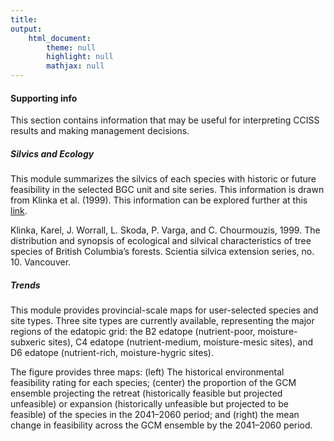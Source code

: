 ```yaml
---
title: 
output: 
    html_document:
        theme: null
        highlight: null
        mathjax: null
---
```


#### Supporting info

This section contains information that may be useful for interpreting CCISS results and making management decisions.

##### Silvics and Ecology

This module summarizes the silvics of each species with historic or future feasibility in the selected BGC unit and site series. This information is drawn from Klinka et al. (1999). This information can be explored further at this [link](https://www2.gov.bc.ca/gov/content/industry/forestry/managing-our-forest-resources/silviculture/tree-species-selection/tool-introduction/tree-species-silvics-and-comparisons).

Klinka, Karel, J. Worrall, L. Skoda, P. Varga, and C. Chourmouzis, 1999. The distribution and synopsis of ecological and silvical characteristics of tree species of British Columbia's forests. Scientia silvica extension series, no. 10. Vancouver.

##### Trends

This module provides provincial-scale maps for user-selected species and site types. Three site types are currently available, representing the major regions of the edatopic grid: the B2 edatope (nutrient-poor, moisture-subxeric sites), C4 edatope (nutrient-medium, moisture-mesic sites), and D6 edatope (nutrient-rich, moisture-hygric sites).

The figure provides three maps: (left) The historical environmental feasibility rating for each species; (center) the proportion of the GCM ensemble projecting the retreat (historically feasible but projected unfeasible) or expansion (historically unfeasible but projected to be feasible) of the species in the 2041--2060 period; and (right) the mean change in feasibility across the GCM ensemble by the 2041--2060 period.
